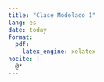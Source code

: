 ```yaml
---
title: "Clase Modelado 1"
lang: es
date: today
format:
  pdf:
    latex_engine: xelatex
nocite: |
  @*
---
```



